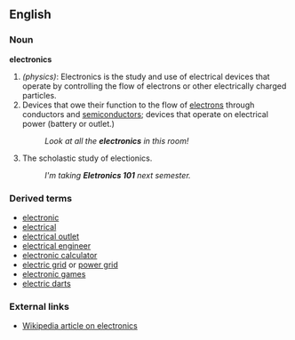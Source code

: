==English==

===Noun===
'''electronics'''
#''(physics)'': Electronics is the study and use of electrical devices that operate by controlling the flow of electrons or other electrically charged particles.
#Devices that owe their function to the flow of [[electrons]] through conductors and [[semiconductor]]s; devices that operate on electrical power (battery or outlet.)
#:''Look at all the '''electronics''' in this room!''
#The scholastic study of electionics.
#:''I'm taking '''Eletronics 101''' next semester.''

===Derived terms=== <!--This list ought to be 10 times longer, no?  Whoa, some of these should be =See also=s.-->
*[[electronic]]
*[[electrical]]
*[[electrical outlet]]
*[[electrical engineer]]
*[[electronic calculator]]
*[[electric grid]] or [[power grid]]
*[[electronic games]]
*[[electric darts]]

===External links===
*[[w:electronics|Wikipedia article on electronics]]